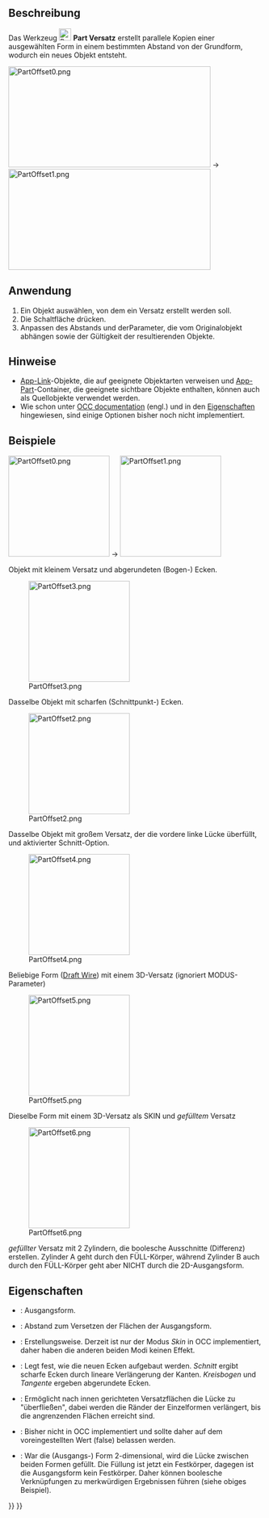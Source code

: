 <languages/>

{{Docnav/de
|[[Part_CrossSections/de|Querschnitte]]
|[[Part_Offset2D/de|2DVersatz]]
|[[Part_Workbench/de|Part]]
|IconL=Part_CrossSections.svg
|IconR=Part_Offset2D.svg
|IconC=Workbench_Part.svg
}}

{{GuiCommand/de
|Name=Part Offset
|Name/de=Part Versatz
|MenuLocation=Part → 3D-Versatz...
|Workbenches=[[Part_Workbench/de|Part]]
|SeeAlso=[[Part_Thickness/de|Part Dicke]], [[Part_Offset2D/de|Part 2D-Versatz]]
}}

<span id="Description"></span>
==Beschreibung==

Das Werkzeug [[Image:Part_Offset.svg|24px]] '''Part Versatz''' erstellt parallele Kopien einer ausgewählten Form in einem bestimmten Abstand von der Grundform, wodurch ein neues Objekt entsteht.

[[Image:PartOffset0.png|400x200px]]  →  [[Image:PartOffset1.png|400x200px]]

<span id="Usage"></span>
==Anwendung==

# Ein Objekt auswählen, von dem ein Versatz erstellt werden soll. 
# Die Schaltfläche {{Button|[[Image:Part_Offset.svg|16px]] [[Part_Offset|3D-Versatz]]}} drücken.
# Anpassen des Abstands und derParameter, die vom Originalobjekt abhängen sowie der Gültigkeit der resultierenden Objekte.

<span id="Notes"></span>
==Hinweise==

* [[App_Link/de|App-Link]]-Objekte, die auf geeignete Objektarten verweisen und [[App_Part/de|App-Part]]-Container, die geeignete sichtbare Objekte enthalten, können auch als Quellobjekte verwendet werden. {{Version/de|0.20}}
* Wie schon unter [https://dev.opencascade.org/doc/refman/html/class_b_rep_offset_a_p_i___make_offset_shape.html#a173d06428d1cdeea1c4f38fd6f80043c OCC documentation] (engl.) und in den [[#Eigenschaften|Eigenschaften]] hingewiesen, sind einige Optionen bisher noch nicht implementiert.

<span id="Examples"></span>
==Beispiele==

[[Image:PartOffset0.png|x200px]]  →  [[Image:PartOffset1.png|x200px]]

Objekt mit kleinem Versatz und abgerundeten (Bogen-) Ecken.

[[Image:PartOffset3.png|x200px]] 

Dasselbe Objekt mit scharfen (Schnittpunkt-) Ecken.

[[Image:PartOffset2.png|x200px]] 

Dasselbe Objekt mit großem Versatz, der die vordere linke Lücke überfüllt, und aktivierter Schnitt-Option.

[[Image:PartOffset4.png|x200px]] 

Beliebige Form  ([[Draft_Wire/de|Draft Wire]]) mit einem 3D-Versatz (ignoriert MODUS-Parameter)

[[Image:PartOffset5.png|x200px]] 

Dieselbe Form mit einem 3D-Versatz als SKIN und ''gefülltem'' Versatz

[[Image:PartOffset6.png|x200px]] 

<div class="mw-translate-fuzzy">
''gefüllter'' Versatz mit 2 Zylindern, die boolesche Ausschnitte (Differenz) erstellen. Zylinder A geht durch den FÜLL-Körper, während Zylinder B auch durch den FÜLL-Körper geht aber NICHT durch die 2D-Ausgangsform.
</div>

<span id="Properties"></span>
==Eigenschaften== 

{{Properties_Title|Offset}}

* {{PropertyData/de|Source}}: Ausgangsform.
* {{PropertyData/de|Value}}: Abstand zum Versetzen der Flächen der Ausgangsform.
* {{PropertyData/de|Mode}}: Erstellungsweise. Derzeit ist nur der Modus ''Skin'' in OCC implementiert, daher haben die anderen beiden Modi keinen Effekt.
* {{PropertyData/de|Join}}: Legt fest, wie die neuen Ecken aufgebaut werden. ''Schnitt'' ergibt scharfe Ecken durch lineare Verlängerung der Kanten. ''Kreisbogen'' und ''Tangente'' ergeben abgerundete Ecken.

* {{PropertyData/de|Intersection}}: Ermöglicht nach innen gerichteten Versatzflächen die Lücke zu "überfließen", dabei werden die Ränder der Einzelformen verlängert, bis die angrenzenden Flächen erreicht sind.
* {{PropertyData/de|Self Intersection}}: Bisher nicht in OCC implementiert und sollte daher auf dem voreingestellten Wert (false) belassen werden.
* {{PropertyData/de|Fill Offset}}: War die (Ausgangs-) Form 2-dimensional, wird die Lücke zwischen beiden Formen gefüllt. Die Füllung ist jetzt ein Festkörper, dagegen ist die Ausgangsform kein Festkörper. Daher können boolesche Verknüpfungen zu merkwürdigen Ergebnissen führen (siehe obiges Beispiel).


{{Docnav/de
|[[Part_CrossSections/de|Querschnitte]]
|[[Part_Offset2D/de|2DVersatz]]
|[[Part_Workbench/de|Part]]
|IconL=Part_CrossSections.svg
|IconR=Part_Offset2D.svg
|IconC=Workbench_Part.svg
}}

{{Part_Tools_navi{{#translation:}}}}
{{Userdocnavi{{#translation:}}}}